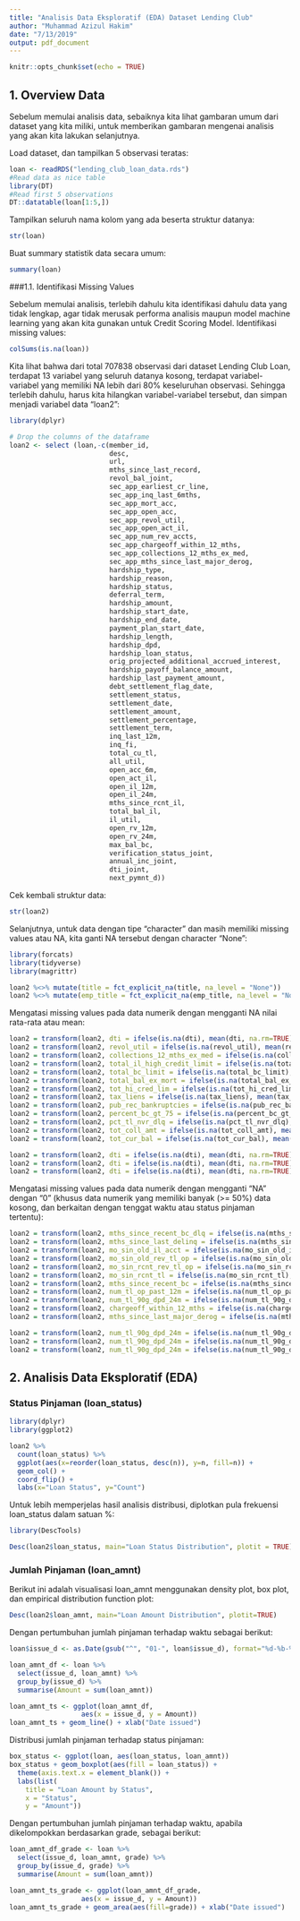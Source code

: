 ```yaml
---
title: "Analisis Data Eksploratif (EDA) Dataset Lending Club"
author: "Muhammad Azizul Hakim"
date: "7/13/2019"
output: pdf_document
---
```


```r
knitr::opts_chunk$set(echo = TRUE)
```

## 1. Overview Data

Sebelum memulai analisis data, sebaiknya kita lihat gambaran umum dari dataset yang kita miliki, untuk memberikan gambaran mengenai analisis yang akan kita lakukan selanjutnya.

Load dataset, dan tampilkan 5 observasi teratas:

```r
loan <- readRDS("lending_club_loan_data.rds")
#Read data as nice table
library(DT)
#Read first 5 observations
DT::datatable(loan[1:5,])
```

Tampilkan seluruh nama kolom yang ada beserta struktur datanya:
```r
str(loan)
```
Buat summary statistik data secara umum:
```r
summary(loan)
```

###1.1. Identifikasi Missing Values

Sebelum memulai analisis, terlebih dahulu kita identifikasi dahulu data yang tidak lengkap, agar tidak merusak performa analisis maupun model machine learning yang akan kita gunakan untuk Credit Scoring Model.
Identifikasi missing values:
```r
colSums(is.na(loan))
```
Kita lihat bahwa dari total 707838 observasi dari dataset Lending Club Loan, terdapat 13 variabel yang seluruh datanya kosong, terdapat variabel-variabel yang memiliki NA lebih dari 80% keseluruhan observasi. Sehingga terlebih dahulu, harus kita hilangkan variabel-variabel tersebut, dan simpan menjadi variabel data "loan2":
```r
library(dplyr)

# Drop the columns of the dataframe
loan2 <- select (loan,-c(member_id,
                         desc,
                         url, 
                         mths_since_last_record,
                         revol_bal_joint, 
                         sec_app_earliest_cr_line,
                         sec_app_inq_last_6mths, 
                         sec_app_mort_acc, 
                         sec_app_open_acc, 
                         sec_app_revol_util,
                         sec_app_open_act_il,                      
                         sec_app_num_rev_accts, 
                         sec_app_chargeoff_within_12_mths,         
                         sec_app_collections_12_mths_ex_med, 
                         sec_app_mths_since_last_major_derog,
                         hardship_type, 
                         hardship_reason, 
                         hardship_status, 
                         deferral_term, 
                         hardship_amount, 
                         hardship_start_date, 
                         hardship_end_date, 
                         payment_plan_start_date, 
                         hardship_length, 
                         hardship_dpd, 
                         hardship_loan_status, 
                         orig_projected_additional_accrued_interest, 
                         hardship_payoff_balance_amount, 
                         hardship_last_payment_amount, 
                         debt_settlement_flag_date, 
                         settlement_status, 
                         settlement_date, 
                         settlement_amount, 
                         settlement_percentage, 
                         settlement_term, 
                         inq_last_12m, 
                         inq_fi, 
                         total_cu_tl, 
                         all_util, 
                         open_acc_6m, 
                         open_act_il, 
                         open_il_12m, 
                         open_il_24m, 
                         mths_since_rcnt_il, 
                         total_bal_il, 
                         il_util, 
                         open_rv_12m, 
                         open_rv_24m, 
                         max_bal_bc, 
                         verification_status_joint, 
                         annual_inc_joint, 
                         dti_joint, 
                         next_pymnt_d))
```
Cek kembali struktur data:
```r
str(loan2)
```
Selanjutnya, untuk data dengan tipe "character" dan masih memiliki missing values atau NA, kita ganti NA tersebut dengan character "None":
```r
library(forcats) 
library(tidyverse)
library(magrittr)

loan2 %<>% mutate(title = fct_explicit_na(title, na_level = "None"))
loan2 %<>% mutate(emp_title = fct_explicit_na(emp_title, na_level = "None"))
```
Mengatasi missing values pada data numerik dengan mengganti NA nilai rata-rata atau mean:
```r
loan2 = transform(loan2, dti = ifelse(is.na(dti), mean(dti, na.rm=TRUE), dti))
loan2 = transform(loan2, revol_util = ifelse(is.na(revol_util), mean(revol_util, na.rm=TRUE), revol_util))
loan2 = transform(loan2, collections_12_mths_ex_med = ifelse(is.na(collections_12_mths_ex_med), mean(collections_12_mths_ex_med, na.rm=TRUE), collections_12_mths_ex_med))
loan2 = transform(loan2, total_il_high_credit_limit = ifelse(is.na(total_il_high_credit_limit), mean(total_il_high_credit_limit, na.rm=TRUE), total_il_high_credit_limit))
loan2 = transform(loan2, total_bc_limit = ifelse(is.na(total_bc_limit), mean(total_bc_limit, na.rm=TRUE), total_bc_limit))
loan2 = transform(loan2, total_bal_ex_mort = ifelse(is.na(total_bal_ex_mort), mean(total_bal_ex_mort, na.rm=TRUE), total_bal_ex_mort))
loan2 = transform(loan2, tot_hi_cred_lim = ifelse(is.na(tot_hi_cred_lim), mean(tot_hi_cred_lim, na.rm=TRUE), tot_hi_cred_lim))
loan2 = transform(loan2, tax_liens = ifelse(is.na(tax_liens), mean(tax_liens, na.rm=TRUE), tax_liens))
loan2 = transform(loan2, pub_rec_bankruptcies = ifelse(is.na(pub_rec_bankruptcies), mean(pub_rec_bankruptcies, na.rm=TRUE), pub_rec_bankruptcies))
loan2 = transform(loan2, percent_bc_gt_75 = ifelse(is.na(percent_bc_gt_75), mean(percent_bc_gt_75, na.rm=TRUE), percent_bc_gt_75))
loan2 = transform(loan2, pct_tl_nvr_dlq = ifelse(is.na(pct_tl_nvr_dlq), mean(pct_tl_nvr_dlq, na.rm=TRUE), pct_tl_nvr_dlq))
loan2 = transform(loan2, tot_coll_amt = ifelse(is.na(tot_coll_amt), mean(tot_coll_amt, na.rm=TRUE), tot_coll_amt))
loan2 = transform(loan2, tot_cur_bal = ifelse(is.na(tot_cur_bal), mean(tot_cur_bal, na.rm=TRUE), tot_cur_bal))

loan2 = transform(loan2, dti = ifelse(is.na(dti), mean(dti, na.rm=TRUE), dti))
loan2 = transform(loan2, dti = ifelse(is.na(dti), mean(dti, na.rm=TRUE), dti))
loan2 = transform(loan2, dti = ifelse(is.na(dti), mean(dti, na.rm=TRUE), dti))

```
Mengatasi missing values pada data numerik dengan mengganti "NA" dengan "0" (khusus data numerik yang memiliki banyak (>= 50%) data kosong, dan berkaitan dengan tenggat waktu atau status pinjaman tertentu):
```r
loan2 = transform(loan2, mths_since_recent_bc_dlq = ifelse(is.na(mths_since_recent_bc_dlq), 0, mths_since_recent_bc_dlq))
loan2 = transform(loan2, mths_since_last_delinq = ifelse(is.na(mths_since_last_delinq), 0, mths_since_last_delinq))
loan2 = transform(loan2, mo_sin_old_il_acct = ifelse(is.na(mo_sin_old_il_acct), 0, mo_sin_old_il_acct))
loan2 = transform(loan2, mo_sin_old_rev_tl_op = ifelse(is.na(mo_sin_old_rev_tl_op), 0, mo_sin_old_rev_tl_op))
loan2 = transform(loan2, mo_sin_rcnt_rev_tl_op = ifelse(is.na(mo_sin_rcnt_rev_tl_op), 0, mo_sin_rcnt_rev_tl_op))
loan2 = transform(loan2, mo_sin_rcnt_tl = ifelse(is.na(mo_sin_rcnt_tl), 0, mo_sin_rcnt_tl))
loan2 = transform(loan2, mths_since_recent_bc = ifelse(is.na(mths_since_recent_bc), 0, mths_since_recent_bc))
loan2 = transform(loan2, num_tl_op_past_12m = ifelse(is.na(num_tl_op_past_12m), 0, num_tl_op_past_12m))
loan2 = transform(loan2, num_tl_90g_dpd_24m = ifelse(is.na(num_tl_90g_dpd_24m), 0, num_tl_90g_dpd_24m))
loan2 = transform(loan2, chargeoff_within_12_mths = ifelse(is.na(chargeoff_within_12_mths), 0, chargeoff_within_12_mths))
loan2 = transform(loan2, mths_since_last_major_derog = ifelse(is.na(mths_since_last_major_derog), 0, mths_since_last_major_derog))

loan2 = transform(loan2, num_tl_90g_dpd_24m = ifelse(is.na(num_tl_90g_dpd_24m), 0, num_tl_90g_dpd_24m))
loan2 = transform(loan2, num_tl_90g_dpd_24m = ifelse(is.na(num_tl_90g_dpd_24m), 0, num_tl_90g_dpd_24m))
loan2 = transform(loan2, num_tl_90g_dpd_24m = ifelse(is.na(num_tl_90g_dpd_24m), 0, num_tl_90g_dpd_24m))


```


## 2. Analisis Data Eksploratif (EDA)

### Status Pinjaman (loan_status)
```r
library(dplyr)
library(ggplot2)

loan2 %>%
  count(loan_status) %>%
  ggplot(aes(x=reorder(loan_status, desc(n)), y=n, fill=n)) +
  geom_col() +
  coord_flip() +
  labs(x="Loan Status", y="Count")
```
Untuk lebih memperjelas hasil analisis distribusi, diplotkan pula frekuensi loan_status dalam satuan %:
```r
library(DescTools)

Desc(loan2$loan_status, main="Loan Status Distribution", plotit = TRUE)
```



### Jumlah Pinjaman (loan_amnt)

Berikut ini adalah visualisasi loan_amnt menggunakan density plot, box plot, dan empirical distribution function plot:
```r
Desc(loan2$loan_amnt, main="Loan Amount Distribution", plotit=TRUE)
```
Dengan pertumbuhan jumlah pinjaman terhadap waktu sebagai berikut:
```r
loan$issue_d <- as.Date(gsub("^", "01-", loan$issue_d), format="%d-%b-%Y")

loan_amnt_df <- loan %>% 
  select(issue_d, loan_amnt) %>% 
  group_by(issue_d) %>% 
  summarise(Amount = sum(loan_amnt))

loan_amnt_ts <- ggplot(loan_amnt_df, 
                  aes(x = issue_d, y = Amount))
loan_amnt_ts + geom_line() + xlab("Date issued")
```
Distribusi jumlah pinjaman terhadap status pinjaman:
```r
box_status <- ggplot(loan, aes(loan_status, loan_amnt))
box_status + geom_boxplot(aes(fill = loan_status)) +
  theme(axis.text.x = element_blank()) +
  labs(list(
    title = "Loan Amount by Status",
    x = "Status",
    y = "Amount"))  
```
Dengan pertumbuhan jumlah pinjaman terhadap waktu, apabila dikelompokkan berdasarkan grade, sebagai berikut:
```r
loan_amnt_df_grade <- loan %>% 
  select(issue_d, loan_amnt, grade) %>% 
  group_by(issue_d, grade) %>% 
  summarise(Amount = sum(loan_amnt))

loan_amnt_ts_grade <- ggplot(loan_amnt_df_grade, 
                  aes(x = issue_d, y = Amount))
loan_amnt_ts_grade + geom_area(aes(fill=grade)) + xlab("Date issued")
```

